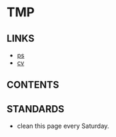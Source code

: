 = TMP =
== LINKS ==
* [[ps]]
* [[cv]]

== CONTENTS ==

== STANDARDS ==
* clean this page every Saturday.
